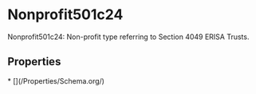   
# Nonprofit501c24

Nonprofit501c24: Non-profit type referring to Section 4049 ERISA Trusts.

## Properties

<Grid>
* [](/Properties/Schema.org/)
</Grid>

